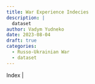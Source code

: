 ```yaml
---
title: War Experience Indecies
description: |
  dataset
author: Vadym Yudneko
date: 2023-08-04
draft: true
categories:
  - Russo-Ukrainian War
  - dataset
---
```




| Index | 